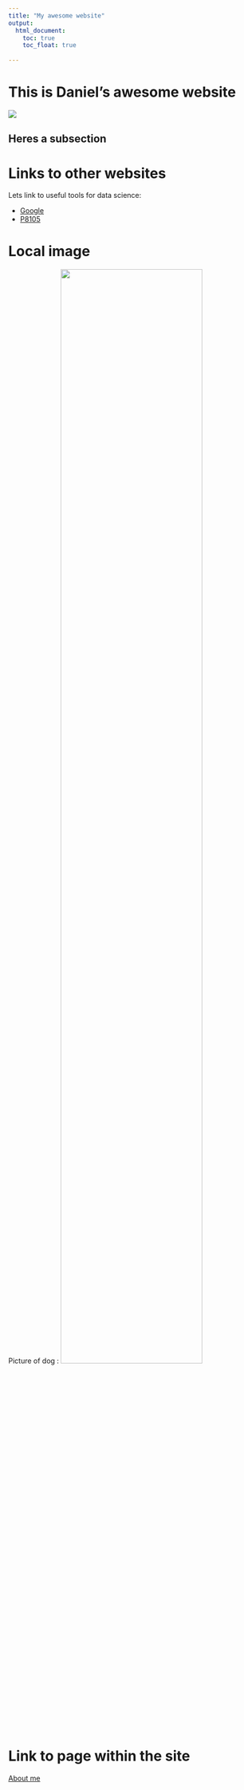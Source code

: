 ```yaml
---
title: "My awesome website"
output: 
  html_document:
    toc: true
    toc_float: true
  
---
```


# This is Daniel's awesome website

![](https://media.giphy.com/media/drXGoW1iudhKw/giphy.gif)

## Heres a subsection

# Links to other websites

Lets link to useful tools for data science:

* [Google](https://www.google.com/)
* [P8105](https://www.p8105.com/)

# Local image

Picture of dog :
<img src ="images/dogs.jpg" style = "width:75%">


# Link to page within the site

[About me](about.html)